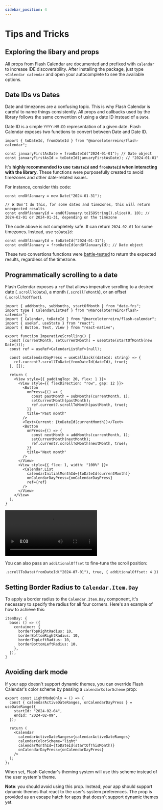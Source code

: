 ```yaml
---
sidebar_position: 4
---
```



# Tips and Tricks

## Exploring the libary and props

All props from Flash Calendar are documented and prefixed with `calendar` to
increase IDE discoverability. After installing the package, just type `<Calendar
calendar` and open your autocomplete to see the available options.

## Date IDs vs Dates

Date and timezones are a confusing topic. This is why Flash Calendar is careful to name things consistently. All props and callbacks used by the library follows the same convention of using a date ID instead of a `Date`.

Date ID is a simple `YYYY-MM-DD` representation of a given date. Flash Calendar exposes two functions to convert between Date and Date ID.

```tsx
import { toDateId, fromDateId } from "@marceloterreiro/flash-calendar";

const januaryFirstAsDate = fromDateId("2024-01-01"); // Date object
const januaryFirstAsId = toDateId(januaryFirstAsDate); // "2024-01-01"
```

It's **highly recommended to use `toDateId` and `fromDateId` when interacting with the library**. These functions were purposefully created to avoid timezones and other date-related issues.

For instance, consider this code:

```tsx
const endOfJanuary = new Date("2024-01-31");

// ❌ Don't do this, for some dates and timezones, this will return unexpected results
const endOfJanuaryId = endOfJanuary.toISOString().slice(0, 10); // 2024-02-01 or 2024-01-31, depending on the timezone
```

The code above is not completely safe. It can return `2024-02-01` for some timezones. Instead, use `toDateId`:

```tsx
const endOfJanuaryId = toDateId("2024-01-31");
const endOfJanuary = fromDateId(endOfJanuaryId); // Date object
```

These two convertions functions were [battle-tested](https://github.com/MarceloPrado/flash-calendar/blob/ee87cb1a695a42840f00f17bbaeb1a795a1e3ba0/packages/flash-calendar/src/helpers/dates.test.ts#L30-L130) to return the expected results, regardless of the timezone.

## Programmatically scrolling to a date

Flash Calendar exposes a `ref` that allows imperative scrolling to a desired
date (`.scrollToDate`), a month (`.scrollToMonth`), or an offset
(`.scrollToOffset`).

<HStack spacing={24} alignItems="flex-start">

<div>

```tsx
import { addMonths, subMonths, startOfMonth } from "date-fns";
import type { CalendarListRef } from "@marceloterreiro/flash-calendar";
import { Calendar, toDateId } from "@marceloterreiro/flash-calendar";
import { useRef, useState } from "react";
import { Button, Text, View } from "react-native";

export function ImperativeScrolling() {
  const [currentMonth, setCurrentMonth] = useState(startOfMonth(new Date()));
  const ref = useRef<CalendarListRef>(null);

  const onCalendarDayPress = useCallback((dateId: string) => {
    ref.current?.scrollToDate(fromDateId(dateId), true);
  }, []);

  return (
    <View style={{ paddingTop: 20, flex: 1 }}>
      <View style={{ flexDirection: "row", gap: 12 }}>
        <Button
          onPress={() => {
            const pastMonth = subMonths(currentMonth, 1);
            setCurrentMonth(pastMonth);
            ref.current?.scrollToMonth(pastMonth, true);
          }}
          title="Past month"
        />
        <Text>Current: {toDateId(currentMonth)}</Text>
        <Button
          onPress={() => {
            const nextMonth = addMonths(currentMonth, 1);
            setCurrentMonth(nextMonth);
            ref.current?.scrollToMonth(nextMonth, true);
          }}
          title="Next month"
        />
      </View>
      <View style={{ flex: 1, width: "100%" }}>
        <Calendar.List
          calendarInitialMonthId={toDateId(currentMonth)}
          onCalendarDayPress={onCalendarDayPress}
          ref={ref}
        />
      </View>
    </View>
  );
}
```

</div>

<video controls width={250}>
  <source src={imperativeScrollVideo} type="video/mp4" />
</video>

</HStack>

You can also pass an `additionalOffset` to fine-tune the scroll position:

```tsx
.scrollToDate(fromDateId("2024-07-01"), true, { additionalOffset: 4 })
```

## Setting Border Radius to `Calendar.Item.Day`

To apply a border radius to the `Calendar.Item.Day` component, it's necessary to
specify the radius for all four corners. Here's an example of how to achieve
this:

```tsx
itemDay: {
  base: () => ({
    container: {
      borderTopRightRadius: 10,
      borderBottomRightRadius: 10,
      borderTopLeftRadius: 10,
      borderBottomLeftRadius: 10,
    },
  }),
}
```

## Avoiding dark mode

If your app doesn't support dynamic themes, you can override Flash Calendar's
color scheme by passing a `calendarColorScheme` prop:

```tsx
export const LightModeOnly = () => {
  const { calendarActiveDateRanges, onCalendarDayPress } = useDateRange({
    startId: "2024-02-04",
    endId: "2024-02-09",
  });

  return (
    <Calendar
      calendarActiveDateRanges={calendarActiveDateRanges}
      calendarColorScheme="light"
      calendarMonthId={toDateId(startOfThisMonth)}
      onCalendarDayPress={onCalendarDayPress}
    />
  );
};
```

When set, Flash Calendar's theming system will use this scheme instead of the
user system's theme.

**Note**: you should avoid using this prop. Instead, your app should
support dynamic themes that react to the user's system preferences. The prop is
provided as an escape hatch for apps that doesn't support dynamic themes yet.
